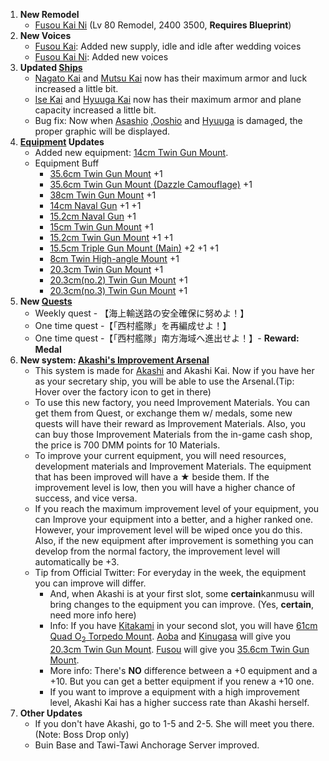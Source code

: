# '''New Remodel'''
#* [[Fusou|Fusou Kai Ni]] (Lv 80 Remodel, {{Ammo}} 2400 {{Steel}} 3500, '''Requires Blueprint''')
# '''New Voices'''
#* [[Fusou|Fusou Kai]]: Added new supply, idle and idle after wedding voices 
#* [[Fusou|Fusou Kai Ni]]: Added new voices
# '''Updated [[Ship Class|Ships]]'''
#* [[Nagato|Nagato Kai]] and [[Mutsu|Mutsu Kai]] now has their maximum armor and luck increased a little bit.
#* [[Ise|Ise Kai]] and [[Hyuuga|Hyuuga Kai]] now has their maximum armor and plane capacity increased a little bit.
#* Bug fix: Now when [[Asashio]] ,[[Ooshio]] and [[Hyuuga]] is damaged, the proper graphic will be displayed. 
# '''[[Equipment]] Updates'''
#*  Added new equipment: [[14cm Twin Gun Mount]].
#* Equipment Buff
#** [[35.6cm Twin Gun Mount]] {{Firepower}} +1
#** [[35.6cm Twin Gun Mount (Dazzle Camouflage)]] {{Firepower}} +1
#** [[38cm Twin Gun Mount]] {{Firepower}} +1
#** [[14cm Naval Gun]] {{Firepower}} +1 {{Hit}} +1
#** [[15.2cm Naval Gun]] {{Firepower}} +1
#** [[15cm Twin Gun Mount]] {{AA}} +1
#** [[15.2cm Twin Gun Mount]] {{Firepower}} +1 {{Hit}} +1
#** [[15.5cm Triple Gun Mount (Main)]] {{Firepower}} +2 {{AA}} +1 {{Hit}} +1
#** [[8cm Twin High-angle Mount]] {{Hit}} +1
#** [[20.3cm Twin Gun Mount]] {{Firepower}} +1
#** [[20.3cm(no.2) Twin Gun Mount]] {{Firepower}} +1
#** [[20.3cm(no.3) Twin Gun Mount]] {{Firepower}} +1
# '''New [[Quests]]'''
#* Weekly quest - 【海上輸送路の安全確保に努めよ！】
#* One time quest -【「西村艦隊」を再編成せよ！】
#* One time quest -【「西村艦隊」南方海域へ進出せよ！】- '''Reward: Medal'''
# '''New system: [[Akashi's Improvement Arsenal]]'''
#* This system is made for [[Akashi]] and Akashi Kai. Now if you have her as your secretary ship, you will be able to use the Arsenal.(Tip: Hover over the factory icon to get in there)
#* To use this new factory, you need Improvement Materials. You can get them from Quest, or exchange them w/ medals, some new quests will have their reward as Improvement Materials. Also, you can buy those Improvement Materials from the in-game cash shop, the price is 700 DMM points for 10 Materials.
#* To improve your current equipment, you will need resources, development materials and Improvement Materials. The equipment that has been improved will have a ★ beside them. If the improvement level is low, then you will have a higher chance of success, and vice versa.
#* If you reach the maximum improvement level of your equipment, you can Improve your equipment into a better, and a higher ranked one. However, your improvement level will be wiped once you do this. Also, if the new equipment after improvement is something you can develop from the normal factory, the improvement level will automatically be +3.
#* Tip from Official Twitter: For everyday in the week, the equipment you can improve will differ. 
#** And, when Akashi is at your first slot, some '''certain '''kanmusu will bring changes to the equipment you can improve. (Yes, '''certain''', need more info here)
#** Info: If you have [[Kitakami]] in your second slot, you will have [[61cm Quad O2 Torpedo Mount|61cm Quad O<sub>2</sub> Torpedo Mount]]. [[Aoba]] and [[Kinugasa]] will give you [[20.3cm Twin Gun Mount]]. [[Fusou]] will give you [[35.6cm Twin Gun Mount]].
#** More info: There's '''NO''' difference between a +0 equipment and a +10. But you can get a better equipment if you renew a +10 one. 
#** If you want to improve a equipment with a high improvement level, Akashi Kai has a higher success rate than Akashi herself. 
# '''Other Updates'''
#* If you don't have Akashi, go to 1-5 and 2-5. She will meet you there. (Note: Boss Drop only) 
#* Buin Base and Tawi-Tawi Anchorage Server improved.